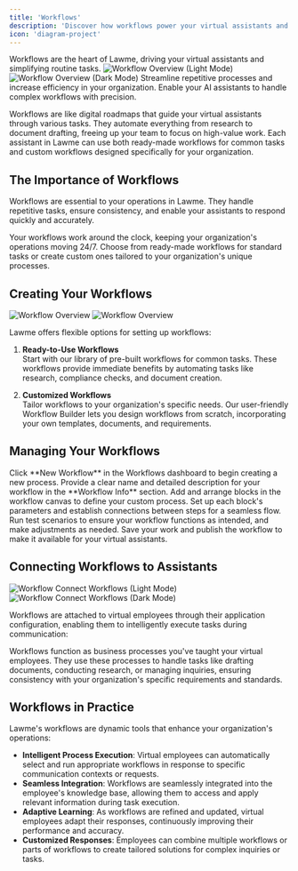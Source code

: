 ```yaml
---
title: 'Workflows'
description: 'Discover how workflows power your virtual assistants and streamline tasks'
icon: 'diagram-project'
---
```



<Callout type="info">
  Workflows are the heart of Lawme, driving your virtual assistants and simplifying routine tasks.
</Callout>

<Frame>
  <img
    className="dark:hidden"
    src="../assets/workflows_overview_light.gif"
    alt="Workflow Overview (Light Mode)"
  />
  <img
    className="hidden dark:block"
    src="../assets/workflows_overview_dark.gif"
    alt="Workflow Overview (Dark Mode)"
  />
</Frame>

<CardGroup cols={2}>
  <Card title="Automate Tasks" icon="robot">
    Streamline repetitive processes and increase efficiency in your organization.
  </Card>
  <Card title="Empower Virtual Assistants" icon="user-gear">
    Enable your AI assistants to handle complex workflows with precision.
  </Card>
</CardGroup>

Workflows are like digital roadmaps that guide your virtual assistants through various tasks. They automate everything from research to document drafting, freeing up your team to focus on high-value work. Each assistant in Lawme can use both ready-made workflows for common tasks and custom workflows designed specifically for your organization.

## The Importance of Workflows

Workflows are essential to your operations in Lawme. They handle repetitive tasks, ensure consistency, and enable your assistants to respond quickly and accurately.

<CardGroup cols={2}>
  <Card title="Non-Stop Efficiency" icon="clock">
    Your workflows work around the clock, keeping your organization's operations moving 24/7.
  </Card>
  <Card title="Versatile Options" icon="gear">
    Choose from ready-made workflows for standard tasks or create custom ones tailored to your organization's unique processes.
  </Card>
</CardGroup>

## Creating Your Workflows

<Frame>
  <img src="../assets/workflows_new_light.gif" alt="Workflow Overview" className="block dark:hidden" />
  <img src="../assets/workflows_new_dark.gif" alt="Workflow Overview" className="hidden dark:block" />
</Frame>

Lawme offers flexible options for setting up workflows:

1. **Ready-to-Use Workflows**  
   Start with our library of pre-built workflows for common tasks. These workflows provide immediate benefits by automating tasks like research, compliance checks, and document creation.

2. **Customized Workflows**  
   Tailor workflows to your organization's specific needs. Our user-friendly Workflow Builder lets you design workflows from scratch, incorporating your own templates, documents, and requirements.


## Managing Your Workflows

<CardGroup cols={2}>
  <Card title="Start a New Workflow" icon="plus">
    Click **New Workflow** in the Workflows dashboard to begin creating a new process.
  </Card>
  <Card title="Name and Describe" icon="pen-to-square">
    Provide a clear name and detailed description for your workflow in the **Workflow Info** section.
  </Card>
  <Card title="Design Your Process" icon="diagram-project">
    Add and arrange blocks in the workflow canvas to define your custom process.
  </Card>
  <Card title="Configure and Connect" icon="sliders">
    Set up each block's parameters and establish connections between steps for a seamless flow.
  </Card>
  <Card title="Test and Refine" icon="vial">
    Run test scenarios to ensure your workflow functions as intended, and make adjustments as needed.
  </Card>
  <Card title="Save and Publish" icon="floppy-disk">
    Save your work and publish the workflow to make it available for your virtual assistants.
  </Card>
</CardGroup>

## Connecting Workflows to Assistants

<Frame>
  <img src="../assets/workforce_add_application_light.gif" alt="Workflow Connect Workflows (Light Mode)" className="block dark:hidden" />
  <img src="../assets/workforce_edit_application_dark.gif" alt="Workflow Connect Workflows (Dark Mode)" className="hidden dark:block" />
</Frame>

Workflows are attached to virtual employees through their application configuration, enabling them to intelligently execute tasks during communication:

<Info>
  Workflows function as business processes you've taught your virtual employees. They use these processes to handle tasks like drafting documents, conducting research, or managing inquiries, ensuring consistency with your organization's specific requirements and standards.
</Info>

## Workflows in Practice

Lawme's workflows are dynamic tools that enhance your organization's operations:

- **Intelligent Process Execution**: Virtual employees can automatically select and run appropriate workflows in response to specific communication contexts or requests.
- **Seamless Integration**: Workflows are seamlessly integrated into the employee's knowledge base, allowing them to access and apply relevant information during task execution.
- **Adaptive Learning**: As workflows are refined and updated, virtual employees adapt their responses, continuously improving their performance and accuracy.
- **Customized Responses**: Employees can combine multiple workflows or parts of workflows to create tailored solutions for complex inquiries or tasks.